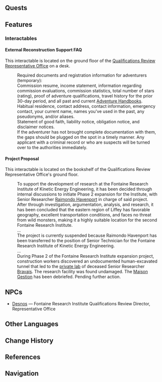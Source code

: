 {{Location Infobox
|image        = <gallery>
Qualifications Review Representative Office.png|In-game
Qualifications Review Representative Office Location.png|Map
</gallery>
|type         = Point of Interest
|region       = Fontaine
|area         = Liffey Region
}}
{{Location Intro|description=<p>{{If Self|Qualifications Review Representative Office|It|The Qualifications Review Representative Office}} is a temporary satellite office of the Fontaine Research Institute managed by [[Desnos]].<ref name="Desnos">{{Ref/NPC|Desnos}}</ref> It is responsible for processing adventurers who are recruited to investigate the Institute ruins. Prior to the explosion, it was the location of [[Raimondo]]'s research team.<ref name="Stagnating">{{Ref/Quest|Fontaine Research Institute, Stagnating in the Rubble}}</ref></p>}}
<!--
==Points of Interest==
{{Locations by Category Table|type=Points of Interest}}
-->
==Quests==
{{Quests by Category List|Qualifications Review Representative Office Quests|heo=1}}

==Features==
<!--
===Domains===
{{Domains by Category Gallery}}
--><!--
===Exploration===

===Enemies===
====Normal Bosses====
* {{Enemy|}}

====Elite Enemies====
* {{Enemy|}}

====Common Enemies====
* {{Enemy|}}

===Local Specialties===
* {{Item|}}
-->
===Interactables===
====External Reconstruction Support FAQ====
This interactable is located on the ground floor of the [[Qualifications Review Representative Office]] on a desk.

{{Dialogue Start}}
:Required documents and registration information for adventurers (temporary):
:Commission resume, income statement, information regarding commission evaluations, commission statistics, total number of stars (rating), proof of adventure qualifications, travel history for the prior 30-day period, and all past and current [[Adventure Handbook]]s.
:Habitual residence, contact address, contact information, emergency contact, your current name, names you've used in the past, any pseudonyms, and/or aliases.
:Statement of good faith, liability notice, obligation notice, and disclaimer notices.
:If the adventurer has not brought complete documentation with them, the gaps should be plugged on the spot in a timely manner. Any applicant with a criminal record or who are suspects will be turned over to the authorities immediately.
{{Dialogue End}}

====Project Proposal====
This interactable is located on the bookshelf of the Qualifications Review Representative Office's ground floor.

{{Dialogue Start}}
:To support the development of research at the Fontaine Research Institute of Kinetic Energy Engineering, it has been decided through internal discussions to initiate Phase 2 expansion for the Institute, with Senior Researcher [[Raimondo|Raimondo Havenport]] in charge of said project.
:After through investigation, argumentation, analysis, and research, it has been concluded that the eastern region of Liffey has favorable geography, excellent transportation conditions, and faces no threat from wild monsters, making it a highly suitable location for the second Fontaine Research Institute.
:...
:The project is currently suspended because Raimondo Havenport has been transferred to the position of Senior Technician for the Fontaine Research Institute of Kinetic Energy Engineering.
:...
:During Phase 2 of the Fontaine Research Institute expansion project, construction workers discovered an undocumented human-excavated tunnel that led to the [[Bravais' Hidden Study|private lab]] of deceased Senior Researcher [[Bravais]]. The research facility was found undamaged. The [[Maison Gestion]] has been debriefed. Pending further action.
{{Dialogue End}}
<!--
==Puzzles==
===Puzzle Name===
-->
==NPCs==
* [[Desnos]] &mdash; Fontaine Research Institute Qualifications Review Director, Representative Office
<!--
==Descriptions==
{{Description|}}

==Soundtracks==
{{Soundtracks by Category Table|Qualifications Review Representative Office Soundtracks|header=Qualifications Review Representative Office}}

==Lore==

==Gallery==
<gallery>
</gallery>

==Video Guides==
{{EVT
|video   = 
|caption = 
}}
-->
==Other Languages==
{{Other Languages
|en       = Qualifications Review Representative Office
|zhs      = 驻外资质审核办公室
|zhs_rm   = 
|zht      = 駐外能力審核辦公室
|zht_rm   = 
|zh_tl    = 
|ja       = 在外資質審査オフィス
|ja_rm    = 
|ja_tl    = 
|ko       = 자격 심사 주재 사무실
|ko_tl    = 
|es       = Departamento Externo de Auditoría
|es_tl    = External Audit Department
|fr       = Bureau d'évaluation des qualifications
|fr_tl    = Qualification Assessment Office
|ru       = Отдел управления аудитом зарубежных квалификаций
|ru_tl    = 
|th       = สำนักงานตรวจสอบคุณวุฒิในต่างประเทศ
|th_rm    = 
|th_tl    = 
|vi       = Văn Phòng Thẩm Định Tư Chất Bên Ngoài
|vi_tl    = 
|de       = Repräsentanzbüro zur Eignungsprüfung
|de_tl    = 
|id       = Kantor Perwakilan Peninjauan Kualifikasi
|id_tl    = 
|pt       = Escritório Representativo do Departamento de Revisão de Qualificações
|pt_tl    = 
|tr       = Yeterlilik Değerlendirme Temsil Bürosu
|tr_tl    = 
|it       = Ufficio di rappresentanza del Dipartimento per le valutazioni delle qualifiche
|it_tl    = 
}}

==Change History==
{{Change History|4.1}}

==References==
{{Reflist}}

==Navigation==
{{PoI Navbox|Fontaine}}